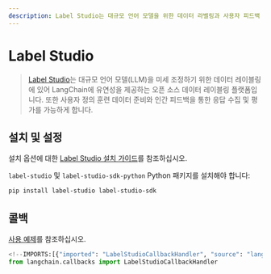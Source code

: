 ```yaml
---
description: Label Studio는 대규모 언어 모델을 위한 데이터 라벨링과 사용자 피드백 수집을 지원하는 오픈소스 플랫폼입니다.
---
```


# Label Studio

> [Label Studio](https://labelstud.io/guide/get_started)는 대규모 언어 모델(LLM)을 미세 조정하기 위한 데이터 레이블링에 있어 LangChain에 유연성을 제공하는 오픈 소스 데이터 레이블링 플랫폼입니다. 또한 사용자 정의 훈련 데이터 준비와 인간 피드백을 통한 응답 수집 및 평가를 가능하게 합니다.

## 설치 및 설정

설치 옵션에 대한 [Label Studio 설치 가이드](https://labelstud.io/guide/install)를 참조하십시오.

`label-studio` 및 `label-studio-sdk-python` Python 패키지를 설치해야 합니다:

```bash
pip install label-studio label-studio-sdk
```


## 콜백

[사용 예제](/docs/integrations/callbacks/labelstudio)를 참조하십시오.

```python
<!--IMPORTS:[{"imported": "LabelStudioCallbackHandler", "source": "langchain.callbacks", "docs": "https://api.python.langchain.com/en/latest/callbacks/langchain_community.callbacks.labelstudio_callback.LabelStudioCallbackHandler.html", "title": "Label Studio"}]-->
from langchain.callbacks import LabelStudioCallbackHandler
```